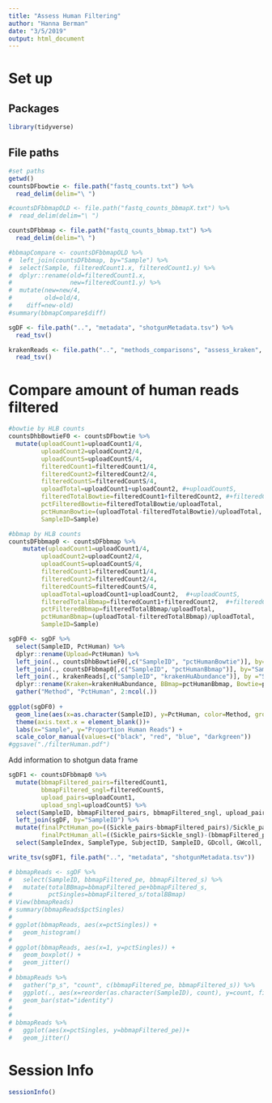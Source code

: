 ```yaml
---
title: "Assess Human Filtering"
author: "Hanna Berman"
date: "3/5/2019"
output: html_document
---
```

# Set up
## Packages
```r
library(tidyverse)
```

## File paths 
```r
#set paths
getwd()
countsDFbowtie <- file.path("fastq_counts.txt") %>%
  read_delim(delim="\ ")

#countsDFbbmapOLD <- file.path("fastq_counts_bbmapX.txt") %>%
#  read_delim(delim="\ ")

countsDFbbmap <- file.path("fastq_counts_bbmap.txt") %>%
  read_delim(delim="\ ")

#bbmapCompare <- countsDFbbmapOLD %>%
#  left_join(countsDFbbmap, by="Sample") %>%
#  select(Sample, filteredCount1.x, filteredCount1.y) %>%
#  dplyr::rename(old=filteredCount1.x,
#                new=filteredCount1.y) %>%
#  mutate(new=new/4,
#         old=old/4,
#    diff=new-old)
#summary(bbmapCompare$diff)

sgDF <- file.path("..", "metadata", "shotgunMetadata.tsv") %>%
  read_tsv()

krakenReads <- file.path("..", "methods_comparisons", "assess_kraken", "krakenHumanReads.tsv") %>%
  read_tsv()
```


# Compare amount of human reads filtered
```r
#bowtie by HLB counts
countsDhbBowtieF0 <- countsDFbowtie %>%
  mutate(uploadCount1=uploadCount1/4,
         uploadCount2=uploadCount2/4,
         uploadCountS=uploadCountS/4,
         filteredCount1=filteredCount1/4,
         filteredCount2=filteredCount2/4,
         filteredCountS=filteredCountS/4,
         uploadTotal=uploadCount1+uploadCount2, #+uploadCountS,
         filteredTotalBowtie=filteredCount1+filteredCount2, #+filteredCountS,
         pctFilteredBowtie=filteredTotalBowtie/uploadTotal,
         pctHumanBowtie=(uploadTotal-filteredTotalBowtie)/uploadTotal,
         SampleID=Sample) 

#bbmap by HLB counts
countsDFbbmap0 <- countsDFbbmap %>%
    mutate(uploadCount1=uploadCount1/4,
         uploadCount2=uploadCount2/4,
         uploadCountS=uploadCountS/4,
         filteredCount1=filteredCount1/4,
         filteredCount2=filteredCount2/4,
         filteredCountS=filteredCountS/4,
         uploadTotal=uploadCount1+uploadCount2,  #+uploadCountS,
         filteredTotalBbmap=filteredCount1+filteredCount2,  #+filteredCountS,
         pctFilteredBbmap=filteredTotalBbmap/uploadTotal,
         pctHumanBbmap=(uploadTotal-filteredTotalBbmap)/uploadTotal,
         SampleID=Sample) 

sgDF0 <- sgDF %>%
  select(SampleID, PctHuman) %>%
  dplyr::rename(Upload=PctHuman) %>%
  left_join(., countsDhbBowtieF0[,c("SampleID", "pctHumanBowtie")], by="SampleID") %>%
  left_join(., countsDFbbmap0[,c("SampleID", "pctHumanBbmap")], by="SampleID") %>%
  left_join(., krakenReads[,c("SampleID", "krakenHuAbundance")], by ="SampleID") %>%
  dplyr::rename(Kraken=krakenHuAbundance, BBmap=pctHumanBbmap, Bowtie=pctHumanBowtie) %>%
  gather("Method", "PctHuman", 2:ncol(.))
  
ggplot(sgDF0) +
  geom_line(aes(x=as.character(SampleID), y=PctHuman, color=Method, group=Method), show.legend = TRUE) +
  theme(axis.text.x = element_blank())+
  labs(x="Sample", y="Proportion Human Reads") +
  scale_color_manual(values=c("black", "red", "blue", "darkgreen"))
#ggsave("./filterHuman.pdf")
```
  
Add information to shotgun data frame
```r
sgDF1 <- countsDFbbmap0 %>%
  mutate(bbmapFiltered_pairs=filteredCount1,
         bbmapFiltered_sngl=filteredCountS,
         upload_pairs=uploadCount1,
         upload_sngl=uploadCountS) %>%
  select(SampleID, bbmapFiltered_pairs, bbmapFiltered_sngl, upload_pairs, upload_sngl) %>%
  left_join(sgDF, by="SampleID") %>%
  mutate(finalPctHuman_po=((Sickle_pairs-bbmapFiltered_pairs)/Sickle_pairs), #pairs only
         finalPctHuman_all=((Sickle_pairs+Sickle_sngl)-(bbmapFiltered_pairs+bbmapFiltered_sngl))/(Sickle_pairs+Sickle_sngl)) %>% 
  select(SampleIndex, SampleType, SubjectID, SampleID, GDcoll, GWcoll, GWdell, TermPre, Operator, TotalReads, TotalPairs, Sickle100_pe, Sickle_pairs, Sickle_sngl, PctTrim, Human_pairs, Human_sngl, PctHuman, upload_pairs, upload_sngl, bbmapFiltered_pairs, bbmapFiltered_sngl, finalPctHuman_po, finalPctHuman_all, SampleID_a, RNAlater, Cohort, PaperCohort, sampleOrder, sampleTrimester)

write_tsv(sgDF1, file.path("..", "metadata", "shotgunMetadata.tsv"))
```

```r
# bbmapReads <- sgDF %>%
#   select(SampleID, bbmapFiltered_pe, bbmapFiltered_s) %>%
#   mutate(totalBBmap=bbmapFiltered_pe+bbmapFiltered_s,
#          pctSingles=bbmapFiltered_s/totalBBmap)
# View(bbmapReads)
# summary(bbmapReads$pctSingles)
# 
# ggplot(bbmapReads, aes(x=pctSingles)) +
#   geom_histogram()
# 
# ggplot(bbmapReads, aes(x=1, y=pctSingles)) +
#   geom_boxplot() +
#   geom_jitter()
# 
# bbmapReads %>%
#   gather("p_s", "count", c(bbmapFiltered_pe, bbmapFiltered_s)) %>%
#   ggplot(., aes(x=reorder(as.character(SampleID), count), y=count, fill=p_s)) +
#   geom_bar(stat="identity")
# 
# 
# bbmapReads %>%
#   ggplot(aes(x=pctSingles, y=bbmapFiltered_pe))+
#   geom_jitter()
```

# Session Info
```r
sessionInfo()
```